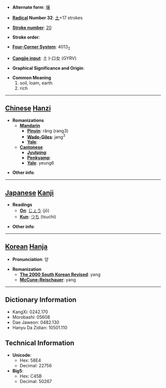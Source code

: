 * '''Alternate form''': [[壌]]

* '''[[Wiktionary:Chinese radical index| Radical]] Number 32''': [[Wiktionary:Chinese radical index 土|土]]+17 strokes

* '''[[Wiktionary:Chinese total strokes index|Stroke number]]''': [[Wiktionary:Chinese total strokes index 20|20]]

* '''Stroke order''': 

* '''[[Wiktionary:Chinese four corner index|Four-Corner System]]''': 4013<sub>2</sub>

* '''[[Wiktionary:Chinese Cangjie index|Cangjie input]]''': 土卜口女 (GYRV)

* '''Graphical Significance and Origin''': 

* '''Common Meaning'''
*#soil, loam, earth
*# rich


----

== [[Chinese]] [[Hanzi]] ==

* '''Romanizations'''
** '''[[Mandarin]]'''
*** '''[[Pinyin]]''': rǎng (rang3)
*** '''[[Wade-Giles]]''': jang<sup>3</sup>
*** '''[[Yale]]''': 
** '''[[Cantonese]]'''
*** '''[[Jyutping]]''':
*** '''[[Penkyamp]]''': 
*** '''[[Yale]]''': yeung6

* '''Other info''': 

----

== [[Japanese]] [[Kanji]] ==

* '''Readings'''
** '''[[On]]''': [[じょう]] (jō)
** '''[[Kun]]''': [[つち]] (tsuchi)

* '''Other info''':  

----

== [[Korean]] [[Hanja]] ==

* '''Pronunciation''': 양

* '''Romanization'''
** '''[[The 2000 South Korean Revised Romanization|The 2000 South Korean Revised]]''': yang
** '''[[McCune-Reischauer]]''': yang

----

== Dictionary Information ==

* KangXi: 0242.170
* Morobashi: 05608
* Dae Jaweon: 0482.130
* Hanyu Da Zidian: 10501.110

== Technical Information ==

* '''Unicode''':
** Hex: 58E4
** Decimal: 22756
* '''Big5''':
** Hex: C45B
** Decimal: 50267